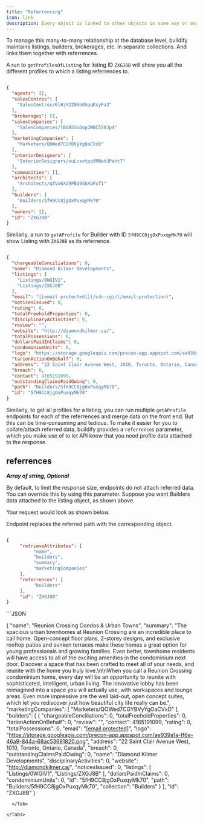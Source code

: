 ```yaml
---
title: "Referrencing"
icon: link
description: Every object is linked to other objects in some way or another. For example, Listings have many agents, builders, brokerages, interior designers, etc., whereas agents, builders, and brokerages also have many listings.
---
```


To manage this many-to-many relationship at the database level, buildify maintains listings, builders, brokerages, etc. in separate collections. And links them together with referrences.

A run to `getProfilesOfListing` for listing ID `ZXGJ8B` will show you all the different profiles to which a listing referrences to.

```JSON Listing : ZXGJ8B

{
  "agents": [],
  "salesCentres": [
    "SalesCentres/6lHjY2Z0SoGSqqKsyFa3"
  ],
  "brokerages": [],
  "salesCompanies": [
    "SalesCompanies/lBVB5SvDop3WNC550Jp4"
  ],
  "marketingCompanies": [
    "Marketers/QOWed7CGYBVyYgOaCVxD"
  ],
  "interiorDesigners": [
    "InteriorDesigners/vuLcsotpqYMNwh3Peht7"
  ],
  "communities": [],
  "architects": [
    "Architects/qTVx6Xd9PBd9S6XUPxf1"
  ],
  "builders": [
    "Builders/5fH9CC8jgOxPuxqyMk70"
  ],
  "owners": [],
  "id": "ZXGJ8B"
}
```

Similarly, a run to `getAProfile` for Builder with ID `5fH9CC8jgOxPuxqyMk70` will show Listing with `ZXGJ8B` as its referrence.

```JSON Builder: 5fH9CC8jgOxPuxqyMk70

{
  "chargeableConciliations": 0,
  "name": "Diamond Kilmer Developments",
  "listings": [
    "Listings/0WGIV1",
    "Listings/ZXGJ8B"
  ],
  "email": "[[email protected]](/cdn-cgi/l/email-protection)",
  "noticesIssued": 0,
  "rating": 0,
  "totalFreeholdProperties": 0,
  "disciplinaryActivities": 0,
  "review": "",
  "website": "http://diamondkilmer.ca/",
  "totalPossessions": 0,
  "dollarsPaidInClaims": 0,
  "condominiumUnits": 0,
  "logo": "https://storage.googleapis.com/precon-app.appspot.com/ae939a1a-ff6e-46a9-844a-68ac53691820.png",
  "tarionActionOnBehalf": 0,
  "address": "22 Saint Clair Avenue West, 1010, Toronto, Ontario, Canada",
  "breach": 0,
  "contact": 4165191099,
  "outstandingClaimsPaidOwing": 0,
  "path": "Builders/5fH9CC8jgOxPuxqyMk70",
  "id": "5fH9CC8jgOxPuxqyMk70"
}
```

Similarly, to get all profiles for a listing, you can run multiple `getAProfile` endpoints for each of the referrences and merge data on the front end. But this can be time-consuming and tedious. To make it easier for you to collate/attach referred data, buildify provides a `referrences` parameter, which you make use of to let API know that you need profile data attached to the response.

## referrences

**_Array of string, Optional_**

By default, to limit the response size, endpoints do not attach referred data. You can override this by using this parameter. Suppose you want Builders data attached to the listing object, as shown above.

Your request would look as shown below.

Endpoint replaces the referred path with the corresponding object.
<Tabs>
  <Tab title="Request">
```JSON

{
     "retrieveAttributes": [
          "name",
          "builders",
          "summary",
          "marketingCompanies"
     ],
     "referrences": [
          "builders"
     ],
     "id": "ZXGJ8B"
}
```
  </Tab>
  <Tab title="Response">
```JSON

{
  "name": "Reunion Crossing Condos & Urban Towns",
  "summary": "The spacious urban townhomes at Reunion Crossing are an incredible place to call home. Open-concept floor plans, 2-storey designs, and exclusive rooftop patios and sunken terraces make these homes a great option for young professionals and growing families. Even better, townhome residents will have access to all of the exciting amenities in the condominium next door. Discover a space that has been crafted to meet all of your needs, and reunite with the home you truly love.\n\nWhen you call a Reunion Crossing condominium home, every day will be an opportunity to reunite with sophisticated, intelligent, urban living. The innovative lobby has been reimagined into a space you will actually use, with workspaces and lounge areas. Even more impressive are the well laid-out, open concept suites, which let you rediscover just how beautiful city life really can be.",
  "marketingCompanies": [
    "Marketers/QOWed7CGYBVyYgOaCVxD"
  ],
  "builders": [
    {
      "chargeableConciliations": 0,
      "totalFreeholdProperties": 0,
      "tarionActionOnBehalf": 0,
      "review": "",
      "contact": 4165191099,
      "rating": 0,
      "totalPossessions": 0,
      "email": "[[email protected]](/cdn-cgi/l/email-protection)",
      "logo": "https://storage.googleapis.com/precon-app.appspot.com/ae939a1a-ff6e-46a9-844a-68ac53691820.png",
      "address": "22 Saint Clair Avenue West, 1010, Toronto, Ontario, Canada",
      "breach": 0,
      "outstandingClaimsPaidOwing": 0,
      "name": "Diamond Kilmer Developments",
      "disciplinaryActivities": 0,
      "website": "http://diamondkilmer.ca/",
      "noticesIssued": 0,
      "listings": [
        "Listings/0WGIV1",
        "Listings/ZXGJ8B"
      ],
      "dollarsPaidInClaims": 0,
      "condominiumUnits": 0,
      "id": "5fH9CC8jgOxPuxqyMk70",
      "path": "Builders/5fH9CC8jgOxPuxqyMk70",
      "collection": "Builders"
    }
  ],
  "id": "ZXGJ8B"
}
```
  </Tab>

</Tabs>
